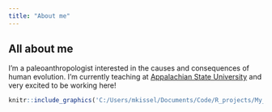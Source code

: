 ```yaml
---
title: "About me"
---
```


<!-- website: marckissel.github.io -->

## All about me

I'm a paleoanthropologist interested in the causes and consequences of human evolution. I'm currently teaching at [Appalachian State University](https://anthro.appstate.edu/) and very excited to be working here!





```r
knitr::include_graphics('C:/Users/mkissel/Documents/Code/R_projects/My_website/MarcKissel.github.io/marc_kissel_profile_pic.jpg')
```



